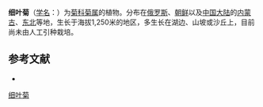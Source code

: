 {{Speciesbox
| name = 细叶菊
| status = 
| status_system = 
| image =
| genus = Dendranthema
| species = maximowiczii
| authority = (Kom.) Tzvel.
}}

'''细叶菊'''（[[学名|学名]]：{{lang|la|''Dendranthema maximowiczii''}}）为[[菊科|菊科]][[菊属|菊属]]的植物。分布在[[俄罗斯|俄罗斯]]、[[朝鲜|朝鲜]]以及[[中国大陆|中国大陆]]的[[内蒙古|内蒙古]]、[[中国东北地区|东北]]等地，生长于海拔1,250米的地区，多生长在湖边、山坡或沙丘上，目前尚未由人工引种栽培。

== 参考文献 ==
<div class="references-small">
* {{cite web| url =http://www.bioinfo.cn/db05/KmzwSpecies.php?action=view&id=4694| title =细叶菊| work =《中国高等植物数据库全库》| publisher =中国科学院微生物研究所| author =昆明植物研究所| accessdate =2009-02-24| deadurl =yes| archiveurl =https://web.archive.org/web/20160305055052/http://www.bioinfo.cn/db05/KmzwSpecies.php?action=view&id=4694| archivedate =2016-03-05}}
</div>

{{Compositae}}
{{Taxonbar|from=Q15226877}}

[[Category:菊属|细叶菊]]


{{植物小作品}}